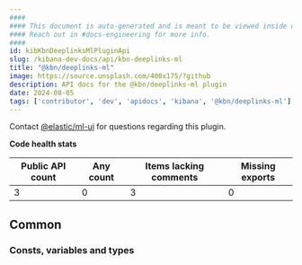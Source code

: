 ```yaml
---
####
#### This document is auto-generated and is meant to be viewed inside our experimental, new docs system.
#### Reach out in #docs-engineering for more info.
####
id: kibKbnDeeplinksMlPluginApi
slug: /kibana-dev-docs/api/kbn-deeplinks-ml
title: "@kbn/deeplinks-ml"
image: https://source.unsplash.com/400x175/?github
description: API docs for the @kbn/deeplinks-ml plugin
date: 2024-08-05
tags: ['contributor', 'dev', 'apidocs', 'kibana', '@kbn/deeplinks-ml']
---
```




Contact [@elastic/ml-ui](https://github.com/orgs/elastic/teams/ml-ui) for questions regarding this plugin.

**Code health stats**

| Public API count  | Any count | Items lacking comments | Missing exports |
|-------------------|-----------|------------------------|-----------------|
| 3 | 0 | 3 | 0 |

## Common

### Consts, variables and types
<DocDefinitionList data={kbnDeeplinksMlObj.common.misc}/>

